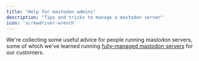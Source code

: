```yaml
---
title: "Help for mastodon admins"
description: "Tips and tricks to manage a mastodon server"
icon: 'screwdriver-wrench'
---
```


We're collecting some useful advice for people running mastodon servers, some of which we've learned running [fully-managed mastodon servers](/mastodon-servers) for our customers.
